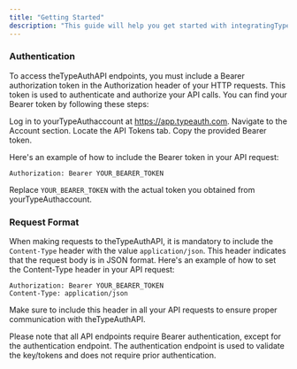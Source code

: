 ```yaml
---
title: "Getting Started"
description: "This guide will help you get started with integratingTypeAuthinto your application"
---
```


### Authentication

To access theTypeAuthAPI endpoints, you must include a Bearer authorization token in the Authorization header of your HTTP requests. This token is used to authenticate and authorize your API calls.
You can find your Bearer token by following these steps:

Log in to yourTypeAuthaccount at https://app.typeauth.com.
Navigate to the Account section.
Locate the API Tokens tab.
Copy the provided Bearer token.

Here's an example of how to include the Bearer token in your API request:

```http
Authorization: Bearer YOUR_BEARER_TOKEN
```

Replace `YOUR_BEARER_TOKEN` with the actual token you obtained from yourTypeAuthaccount.

### Request Format

When making requests to theTypeAuthAPI, it is mandatory to include the `Content-Type` header with the value `application/json`. This header indicates that the request body is in JSON format.
Here's an example of how to set the Content-Type header in your API request:

```http
Authorization: Bearer YOUR_BEARER_TOKEN
Content-Type: application/json
```

Make sure to include this header in all your API requests to ensure proper communication with theTypeAuthAPI.

<Note>
  Please note that all API endpoints require Bearer authentication, except for
  the authentication endpoint. The authentication endpoint is used
  to validate the key/tokens and does not require prior authentication.
</Note>
